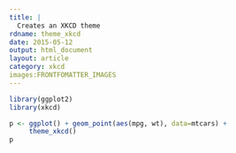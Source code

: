 ```yaml
---
title: |
  Creates an XKCD theme
rdname: theme_xkcd
date: 2015-05-12
output: html_document
layout: article
category: xkcd
images:FRONTFOMATTER_IMAGES
---
```


```r
library(ggplot2)
library(xkcd)
```

```r
p <- ggplot() + geom_point(aes(mpg, wt), data=mtcars) +
     theme_xkcd()
p



```
